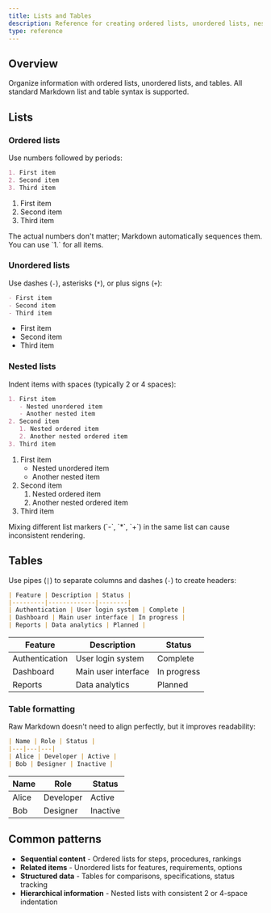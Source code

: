 ```yaml
---
title: Lists and Tables
description: Reference for creating ordered lists, unordered lists, nested lists, and tables in MDX.
type: reference
---
```


## Overview

Organize information with ordered lists, unordered lists, and tables. All standard Markdown list and table syntax is supported.

## Lists

### Ordered lists

Use numbers followed by periods:

````markdown
1. First item
2. Second item
3. Third item
````

1. First item
2. Second item
3. Third item

<Callout kind="info">
  The actual numbers don't matter; Markdown automatically sequences them. You can use `1.` for all items.
</Callout>

### Unordered lists

Use dashes (`-`), asterisks (`*`), or plus signs (`+`):

````markdown
- First item
- Second item
- Third item
````

- First item
- Second item
- Third item

### Nested lists

Indent items with spaces (typically 2 or 4 spaces):

````markdown
1. First item
   - Nested unordered item
   - Another nested item
2. Second item
   1. Nested ordered item
   2. Another nested ordered item
3. Third item
````

1. First item
   - Nested unordered item
   - Another nested item
2. Second item
   1. Nested ordered item
   2. Another nested ordered item
3. Third item

<Callout kind="warning">
  Mixing different list markers (`-`, `*`, `+`) in the same list can cause inconsistent rendering.
</Callout>

## Tables

Use pipes (`|`) to separate columns and dashes (`-`) to create headers:

````markdown
| Feature | Description | Status |
|---------|-------------|--------|
| Authentication | User login system | Complete |
| Dashboard | Main user interface | In progress |
| Reports | Data analytics | Planned |
````

| Feature        | Description         | Status      |
| -------------- | ------------------- | ----------- |
| Authentication | User login system   | Complete    |
| Dashboard      | Main user interface | In progress |
| Reports        | Data analytics      | Planned     |

### Table formatting

Raw Markdown doesn't need to align perfectly, but it improves readability:

````markdown
| Name | Role | Status |
|---|---|---|
| Alice | Developer | Active |
| Bob | Designer | Inactive |
````

| Name  | Role      | Status   |
| ----- | --------- | -------- |
| Alice | Developer | Active   |
| Bob   | Designer  | Inactive |

## Common patterns

- **Sequential content** - Ordered lists for steps, procedures, rankings
- **Related items** - Unordered lists for features, requirements, options  
- **Structured data** - Tables for comparisons, specifications, status tracking
- **Hierarchical information** - Nested lists with consistent 2 or 4-space indentation